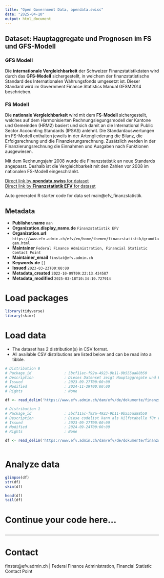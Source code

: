 ```yaml
---
title: "Open Government Data, opendata.swiss"
date: "2025-04-10"
output: html_document
---
```


## Dataset: Hauptaggregate und Prognosen im FS und GFS-Modell

### GFS Modell
Die __internationale Vergleichbarkeit__ der Schweizer Finanzstatistikdaten wird durch das __GFS-Modell__ sichergestellt, in welchem der finanzstatistische Standard des Internationalen Währungsfonds umgesetzt ist. Dieser Standard wird im Government Finance Statistics Manual GFSM2014 beschrieben.

### FS Modell
Die __nationale Vergleichbarkeit__ wird mit dem __FS-Modell__ sichergestellt, welches auf dem Harmonisierten Rechnungslegungsmodell der Kantone und Gemeinden (HRM2) basiert und sich damit an die International Public Sector Accounting Standards (IPSAS) anlehnt. Die Standardauswertungen im FS-Modell enthalten jeweils in der Artengliederung die Bilanz, die Erfolgsrechnung und die Finanzierungsrechnung. Zusätzlich werden in der Finanzierungsrechnung die Einnahmen und Ausgaben nach Funktionen ausgewiesen.

Mit dem Rechnungsjahr 2008 wurde die Finanzstatistik an neue Standards angepasst. Deshalb ist die Vergleichbarkeit mit den Zahlen vor 2008 im nationalen FS-Modell eingeschränkt.

[Direct link by **opendata.swiss** for dataset](https://opendata.swiss/de/dataset/hauptaggregate-und-prognosen-im-fs-und-gfs-modell)<br>
[Direct link by **Finanzstatistik EFV** for dataset](https://www.efv.admin.ch/efv/en/home/themen/finanzstatistik/daten.html)

Auto generated R starter code for data set main@efv_finanzstatistik.

## Metadata

- **Publisher.name** `nan`
- **Organization.display_name.de** `Finanzstatistik EFV`
- **Organization.url** `https://www.efv.admin.ch/efv/en/home/themen/finanzstatistik/grundlagen.html`
- **Maintainer** `Federal Finance Administration, Financial Statistic Contact Point`
- **Maintainer_email** `finstat@efv.admin.ch`
- **Keywords.de** `[]`
- **Issued** `2023-03-23T00:00:00`
- **Metadata_created** `2022-10-09T09:22:13.434587`
- **Metadata_modified** `2025-03-18T10:34:10.727914`


# Load packages

```r

library(tidyverse)
library(skimr)

```

# Load data

-   The dataset has 2 distribution(s) in CSV format.
-   All available CSV distributions are listed below and can be read into a tibble.

```r

# Distribution 0
# Package_id               : 5bcf11ac-f92a-4923-9b11-9b555aa88b50
# Description              : Dieses Datenset zeigt Hauptaggregate und Prognosen im FS und GFS-Modell. Folgende Dimensionen sind verfügbar: * hh: zeigt den entsprechenden öffentlichen Haushalt * model: zeigt das betrachtete Modell * variable: Aggregat * jahr: zeigt das entsprechende Jahr * value: zeigt den Wert der entsprechenden Position (in Millionen CHF, für dim == gfs_quote in % des BIP)
# Issued                   : 2023-09-27T00:00:00
# Modified                 : 2024-11-29T00:00:00
# Rights                   : None

df <- read_delim('https://www.efv.admin.ch/dam/efv/de/dokumente/finanzstatistik/daten/main_extern.csv')

# Distribution 1
# Package_id               : 5bcf11ac-f92a-4923-9b11-9b555aa88b50
# Description              : Diese codelist kann als Hilfstabelle für die Dimensionen _hh_ und _variable_ des zugehörigen Datensets (identifier: resource_main) verwendet werden.
# Issued                   : 2023-09-27T00:00:00
# Modified                 : 2024-09-24T00:00:00
# Rights                   : None

df <- read_delim('https://www.efv.admin.ch/dam/efv/de/dokumente/finanzstatistik/daten/main_extern_codelist.csv')



```

# Analyze data

```r

glimpse(df)
str(df)
skim(df)

head(df)
tail(df)

```

# Continue your code here...

```r

```

------------------------------------------------------------------------

# Contact

finstat@efv.admin.ch | Federal Finance Administration, Financial Statistic Contact Point
